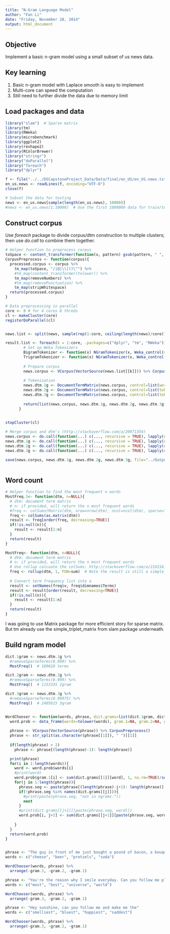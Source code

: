 ```yaml
---
title: "N-Gram Language Model"
author: "Fan Li"
date: "Friday, November 28, 2014"
output: html_document
---
```


## Objective

Implement a basic n-gram model using a small subset of us news data.


## Key learning

1. Basic n-gram model with Laplace smooth is easy to implement
2. Multi-core can speed the computation 
3. Still need to further divide the data due to memory limit


## Load packages and data
```r
library("slam")  # Sparse matrix
library(tm)
library(RWeka)
library(microbenchmark)
library(ggplot2)
library(reshape2)
library(RColorBrewer)
library("stringr")
library("doParallel")
library("foreach")
library("dplyr")

f <- file("../../DSCapstoneProject_Data/Data/final/en_US/en_US.news.txt", "rb")
en_us.news <- readLines(f, encoding="UTF-8")
close(f)

# Subset the data for testing
news <- en_us.news[sample(length(en_us.news), 10000)]
#news <- en_us.news[1:10000]  # Use the first 1000000 data for train/test
```



## Construct corpus

Use *foreach* package to divide corpus/dtm construction to multiple clusters; then use *do.call* to combine them together.

```r
# Helper function to preprocess corpus
toSpace <- content_transformer(function(x, pattern) gsub(pattern, " ", x))
CorpusPreprocess <- function(corpus){
  processed.corpus <- corpus %>%
    tm_map(toSpace, "/|@|\\|()\"") %>%
    #tm_map(content_transformer(tolower)) %>%
    tm_map(removeNumbers) %>%
    #tm_map(removePunctuation) %>%
    tm_map(stripWhitespace)
  return(processed.corpus)
}

# Data preprocessing in parallel
core <- 8 # for 4 cores 8 threds
cl <- makeCluster(core)
registerDoParallel(cl)


news.list <- split(news, sample(rep(1:core, ceiling(length(news)/core))[1:length(news)]))

result.list <- foreach(k = 1:core, .packages=c("dplyr", "tm", "RWeka")) %dopar% {
        # Set up Weka Tokenizers
        BigramTokenizer <- function(x) NGramTokenizer(x, Weka_control(min = 2, max = 2))
        TrigramTokenizer <- function(x) NGramTokenizer(x, Weka_control(min = 3, max = 3))
        
        # Prepare corpus
        news.corpus <- VCorpus(VectorSource(news.list[[k]])) %>% CorpusPreprocess()
        
        # Tokenization
        news.dtm.1g <- DocumentTermMatrix(news.corpus, control=list(wordLengths=c(1,Inf)))
        news.dtm.2g <- DocumentTermMatrix(news.corpus, control=list(tokenize = BigramTokenizer))
        news.dtm.3g <- DocumentTermMatrix(news.corpus, control=list(tokenize = TrigramTokenizer))
        
        return(list(news.corpus, news.dtm.1g, news.dtm.2g, news.dtm.3g))
      }
  

stopCluster(cl)

# Merge corpus and dtm's (http://stackoverflow.com/a/20971354)
news.corpus <- do.call(function(...) c(..., recursive = TRUE), lapply(result.list, function(x) x[[1]]))
news.dtm.1g <- do.call(function(...) c(..., recursive = TRUE), lapply(result.list, function(x) x[[2]]))
news.dtm.2g <- do.call(function(...) c(..., recursive = TRUE), lapply(result.list, function(x) x[[3]]))
news.dtm.3g <- do.call(function(...) c(..., recursive = TRUE), lapply(result.list, function(x) x[[4]]))

save(news.corpus, news.dtm.1g, news.dtm.2g, news.dtm.3g, file="../Output/corpus.RData")
  
```



## Word count


```r
# Helper function to find the most frequent n words
MostFreq.1<- function(dtm, n=NULL){
  # dtm: document term matrix
  # n: if provided, will return the n most frequent words
  #freq <- colSums(Matrix(dtm, nrow=nrow(dtm), ncol=ncol(dtm), sparse=TRUE))  # Use the Matrix package for more efficient storage, however 
  freq <- colSums(as.matrix(dtm))
  result <- freq[order(freq, decreasing=TRUE)]
  if(!is.null(n)){
    result <- result[1:n]
  }
  return(result)
}

MostFreq<- function(dtm, n=NULL){
  # dtm: document term matrix
  # n: if provided, will return the n most frequent words
  # Use rollup calcuate the colSums: http://stackoverflow.com/a/21921618
  freq <- rollup(dtm, 1, FUN=sum)  # Note the result is still a simple_triplet_matrix
  
  # Convert term frequency list into a 
  result <- setNames(freq$v, freq$dimnames$Terms) 
  result <- result[order(result, decreasing=TRUE)]
  if(!is.null(n)){
    result <- result[1:n]
  }
  return(result)
}


```

I was going to use Matrix package for more efficient story for sparse matrix. But tm already use the simple_triplet_matrix from slam package underneath.



## Build ngram model

```r
dict.1gram <- news.dtm.1g %>%
  #removeSparseTerms(0.999) %>%  
  MostFreq()  # 189010 terms

dict.2gram <- news.dtm.2g %>%
  #removeSparseTerms(0.999) %>%  
  MostFreq()  # 1153335 2gram

dict.3gram <- news.dtm.3g %>%
  #removeSparseTerms(0.99975) %>% 
  MostFreq()  # 2405615 3gram


WordChooser <- function(words, phrase, dict.grams=list(dict.1gram, dict.2gram, dict.3gram)){
  word.prob <- data_frame(words=tolower(words), gram.1=NA, gram.2=NA, gram.3=NA)
  
  phrase <- VCorpus(VectorSource(phrase)) %>% CorpusPreprocess()
  phrase <- str_split(as.character(phrase[[1]]), " ")[[1]]
  
  if(length(phrase) > 2)
    phrase <- phrase[(length(phrase)-1): length(phrase)]

  print(phrase)
  for(i in 1:length(words)){
    word <- word.prob$words[i]
    #print(word)
    word.prob$gram.1[i] <- sum(dict.grams[[1]][word], 1, na.rm=TRUE)/sum(dict.grams[[1]])
    for(j in 1:length(phrase)){
      phrase.seg <- paste(phrase[(length(phrase)-j+1): length(phrase)], collapse=" ")
      if(!phrase.seg %in% names(dict.grams[[j]])){
        #print(paste(phrase.seg, "not in ngrams."))
        next
      }      
      #print(dict.grams[[j+1]][paste(phrase.seg, word)])
      word.prob[i, j+2] <- sum(dict.grams[[j+1]][paste(phrase.seg, word)], 1, na.rm=TRUE)/dict.grams[[j]][phrase.seg]
      
    }
  }
  return(word.prob)
}


phrase <- "The guy in front of me just bought a pound of bacon, a bouquet, and a case of"
words <- c("cheese", "beer", "pretzels", "soda")

WordChooser(words, phrase) %>%
  arrange(-gram.3, -gram.2, -gram.1) 

phrase <- "You're the reason why I smile everyday. Can you follow me please? It would mean the"
words <- c("most", "best", "universe", "world")

WordChooser(words, phrase) %>%
  arrange(-gram.3, -gram.2, -gram.1) 

phrase <- "Hey sunshine, can you follow me and make me the"
words <- c("smelliest", "bluest", "happiest", "saddest")

WordChooser(words, phrase) %>%
  arrange(-gram.3, -gram.2, -gram.1) 
```
















































